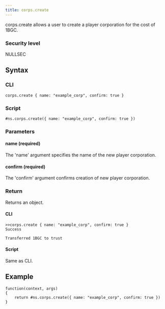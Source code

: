 ```yaml
---
title: corps.create
---
```


corps.create allows a user to create a player corporation for the cost of 1BGC.

### Security level

NULLSEC

## Syntax

### CLI

```
corps.create { name: "example_corp", confirm: true }
```

### Script

```
#ns.corps.create({ name: "example_corp", confirm: true })
```

### Parameters

#### name (required)

The 'name' argument specifies the name of the new player corporation.

#### confirm (required)

The 'confirm' argument confirms creation of new player corporation.

### Return

Returns an object.

#### CLI

```
>>corps.create { name: "example_corp", confirm: true }
Success

Transferred 1BGC to trust
```

#### Script

Same as CLI.

## Example

```
function(context, args)
{
	return #ns.corps.create({ name: "example_corp", confirm: true })
}

```
